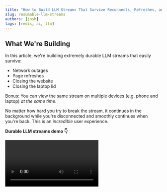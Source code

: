 ```yaml
---
title: "How to Build LLM Streams That Survive Reconnects, Refreshes, and Crashes"
slug: resumable-llm-streams
authors: [josh]
tags: [redis, ai, llm]
---
```


## What We're Building

In this article, we're building extremely durable LLM streams that easily survive:

- Network outages
- Page refreshes
- Closing the website
- Closing the laptop lid

Bonus: You can view the same stream on multiple devices (e.g. phone and laptop) _at the same time_.

No matter how hard you try to break the stream, it continues in the background while you're disconnected and smoothly continues when you're back. This is an _incredible_ user experience.

**Durable LLM streams demo 👇**

<Frame>
  <Video id="k8DdwYIjNrnsmZ01Brdz1UrvzCoHR1f5NpxlXVW1DbTQ" />
</Frame>

---

## Inspiration

When building with AI, it's a best practice to stream AI responses in real-time.

Instead of waiting for the whole response, your user sees the content in real-time as it's generated - which is amazing for UX. Tools like the AI SDK by Vercel have made this extremely easy:

```typescript
import { openai } from "@ai-sdk/openai";
import { streamText } from "ai";

const { textStream } = streamText({
  model: openai("gpt-4o"),
  prompt: "Invent a new holiday and describe its traditions.",
});
```

To make real-time LLM streams work on a technical level, you connect a client to an API and stream data back using protocols like Server Sent Events (SSE):

<Frame>
  <img src="/blog/resumable-llm-stream/client-server-sse-connection.png" />
</Frame>

**But: this setup has a problem.**

If anything happens during the stream, like your internet disconnecting, shutting the laptop lid, or a network hiccup, the entire generation is lost. You need to start over and wait for the entire generation again. This is especially annoying for longer generations (e.g. with expensive-to-run models like O1).

<Frame>
  <img src="/blog/resumable-llm-stream/interruption.png" />
</Frame>

Obviously this problem is on people's radar. There's real demand for reliable real-time LLM streaming, and more devs are experimenting with ways to make it work:

<Frame>
  <img src="/blog/resumable-llm-stream/guillermo-tweet.png" />
</Frame>

---

## Building High-Durability LLM Streams

The secret sauce for creating truly durable, resumable LLM streams is separating the client from the generation environment. Client connections are unstable and can be disconnected for many reasons, like closing a laptop, network problems or refreshing a page.

By keeping the client and generation processes separate, the generation always continues uninterrupted. Clients can reconnect at any time-without interrupting the ongoing generation.

**Bad idea: Persistent, direct connection:**

<Frame>
  <img src="/blog/resumable-llm-stream/problem-direct-connection.png" />
</Frame>

**Good idea: Replaceable, interruptible stream connection:**

<Frame>
  <img src="/blog/resumable-llm-stream/solution-replacable-stream.png" />
</Frame>

And yes - this architecture might look pretty complex for a simple AI stream. As you'll see in the code right now though, this is only a few lines of code and takes a few minutes to implement.

---

## Setting up Durable Streams

An extremely reliable LLM stream setup has three parts:

- **The client** (frontend)
- **The stream generator** (an API route)
- **The stream consumer** (also an API route)

All connections directly to the client can be interrupted or paused at any time. The piece of logic responsible for generating the LLM output stream (the stream generator) therefore should be an independent API that never has an active connection to the client.

Instead, we'll connect to the client via a consumer - that just reads data from Redis and is otherwise pretty "stupid". Its only purpose is to read the generator's output and provide all LLM chunks a client hasn't seen yet whenever a client connects to it. That's it.

**Quick summary - what each part does:**

- **Client:** Triggers stream generator (but never maintains open connection) and renders real-time stream
- **Stream generator:** Generates LLM output in real-time and publishes to Redis
- **Stream consumer:** Reads the generator's stream and pushes chunks to client

The generator is only responsible for reading an LLM stream and publishing it to Redis in real-time. We get a replaceable connection from client to stream consumer that can be ended, reconnected, etc.-nothing affects stream generator.

---

## Code Examples

In this section, we'll take a look at code. To make the principles very clear, we'll look at the actual, complete production code implementation at the end.

**For now, it's much easier to understand the code if we take a look at the core snippets and their purpose instead of entire code files.**

---

### 1. The Client

The client only has 3 responsibilities:

- Generating session IDs
- Triggering the generator
- Rendering the generation stream

Let's look at each one:

#### Client: Generating Session IDs

When a client connects or reconnects to a stream, we want to send all messages that the client has not yet seen. That means that during an active stream, each message only contains the exact delta the client needs to see and not the entire stream.

When reconnecting, the entire stream up to the current generation point is sent and the subscription to all future events is absolutely seamless without any missing chunks.

**How?**

[Redis Streams](https://redis.io/docs/latest/develop/data-types/streams/), a way to efficiently store and retrieve real-time data, have this not-yet-seen functionality built in through something called [consumer groups](https://redis.io/docs/latest/develop/data-types/streams/#consumer-groups). The only thing we need to do: make sure each client has a unique session - meaning we assign each generation a unique ID.

We'll learn more about consumer groups when looking at the stream consumer. They look like this:

```typescript
await redis.xgroup("redis-key", {
  type: "CREATE",
  group: "my-group-name",
  id: "0",
});
```

The entire logic of which client has seen which stream up until which point and which pieces are missing **is entirely handled by Redis streams** with guaranteed precision. We never get a missing LLM chunk and always send exactly the data a client needs.

The only thing the client needs to do for now: assign an ID for each generation. We simply use `nanoid`:

```typescript
import { customAlphabet } from "nanoid"

const nanoid = customAlphabet("0123456789", 6);
```

---

### Client: Triggering a Generation Stream

The only interaction a client ever has to the generation engine is triggering it. Technically though, you could trigger the generation from anywhere else (e.g. CRON jobs, automated pipelines).

In its simplest form, this is just a fetch call to the generation API route:

```typescript
// 👇 trigger stream generator
await fetch("/api/llm-stream", {
  method: "POST",
  headers: {
    "Content-Type": "application/json",
  },
  body: JSON.stringify({ prompt, sessionId }),
});
```

---

### Client: Reading a Generation Stream

After triggering the generation, the generator starts streaming LLM output into a centralized Redis store-completely decoupled from the client. Let's connect to the stream consumer to read the generation stream:

```typescript
// 👇 connect to stream consumer
const res = await fetch(`/api/check-stream?sessionId=${sessionId}`, {
  headers: { "Content-Type": "text/event-stream" },
});
```

That's it!

Those are the client's three responsibilities. Of course, we can get much fancier with custom hooks for ID generation, react-query for additional reliability and more - we'll get to that in the complete code examples later.

---

## 2. The Stream Generator

The stream generator opens an LLM stream and writes each chunk to a Redis stream. It publishes a message for every chunk written to alert the stream consumer about new data for real-time updates.

Note: Again, this is intentionally not a full code example. We'll get to the full code at the end-this is to understand the concept.

```typescript
import { streamText } from "ai"
import { redis } from "@/utils"

const result = await new Promise(
  async (resolve, reject) => {
    const { textStream } = streamText({
      model: openai("gpt-4o"),
      prompt,
      onError: (err) => reject(err),
      onFinish: async () => {
        resolve({
          // ...
      }),
    })

    for await (const chunk of textStream) {
      if (chunk) {
        const chunkMessage: ChunkMessage = {
          type: MessageType.CHUNK,
          content: chunk,
        }

        // 👇 write chunk to redis stream
        await redis.xadd(streamKey, "*", chunkMessage)

        // 👇 alert consumer that there's a new chunk
        await redis.publish(streamKey, { type: MessageType.CHUNK })
      }
    }
  }
)
```

---

## 3. The Stream Consumer

The stream consumer connects to Redis and listens to new chunk alerts via Redis pub/sub. Each client gets their own consumer group to track its seen and unseen messages.

Note: The publish doesn't transfer the actual chunk, it just alerts that a new chunk is available in the stream.

When a new chunk is available, the stream consumer API reads it from the stream and forwards it to all connected clients. Redis consumer groups track what each client has seen to guarantee transferring no duplicates or missing chunks.

The core stream consumer looks like this:

```typescript
const streamKey = `llm:stream:${sessionId}`;
const groupName = `sse-group-${nanoid()}`;

await redis.xgroup(streamKey, {
  type: "CREATE",
  group: groupName,
  id: "0",
});

const readStreamMessages = async () => {
  const chunks = (await redis.xreadgroup(
    groupName,
    `consumer-1`,
    streamKey,

    // 👇 built-in Redis stream functionality: only send unseen messages
    ">",
  )) as StreamData[];

  if (chunks?.length > 0) {
    const [_streamKey, messages] = chunks[0];
    for (const [_messageId, fields] of messages) {
      const rawObj = arrToObj(fields);
      const validatedMessage = validateMessage(rawObj);

      if (validatedMessage) {
        controller.enqueue(json(validatedMessage));
      }
    }
  }
};

// 👇 initial read
await readStreamMessages();

const subscription = redis.subscribe(streamKey);

subscription.on("message", async () => {
  // 👇 read every time a new chunk is written to stream
  await readStreamMessages();
});
```

Note: We're creating a consumer group on every connection. This works so well because Redis handles this operation idempotently, e.g. nothing happens if the group already exists.

---

## Full Code

### SessionID generation

Until now, we've looked at individual pieces of code to understand the clients' tasks, the stream generator and the stream consumer individually. Now, let's take a look at how these pieces fit together by seeing the full implementation.

To start off, creating a sessionId should be more resilient than just using `nanoid()`. After all, what if the website is refreshed or closed? Upon reconnect, we'd lose the generated sessionId if we don't store it somewhere - it needs to be persisted for as long as the generation runs.

Luckily `localStorage` is perfect for this:

```typescript
import { customAlphabet } from "nanoid";
import { useRouter } from "next/navigation";
import { useCallback, useEffect, useState } from "react";

export const useLLMSession = () => {
  const [sessionId, setSessionId] = useState<string>("");
  const router = useRouter();
  const nanoid = customAlphabet("0123456789", 6);

  const updateUrlWithSessionId = useCallback(
    (id: string) => {
      const url = new URL(window.location.href);
      url.searchParams.set("sessionId", id);
      router.replace(url.toString(), { scroll: false });
    },
    [router],
  );

  useEffect(() => {
    const urlParams = new URLSearchParams(window.location.search);
    const urlSessionId = urlParams.get("sessionId");
    const storedSessionId = localStorage.getItem("llm-session-id");

    if (urlSessionId) {
      localStorage.setItem("llm-session-id", urlSessionId);
      setSessionId(urlSessionId);
    } else if (storedSessionId) {
      setSessionId(storedSessionId);
      updateUrlWithSessionId(storedSessionId);
    } else {
      const newSessionId = nanoid();
      localStorage.setItem("llm-session-id", newSessionId);
      setSessionId(newSessionId);
      updateUrlWithSessionId(newSessionId);
    }
    // eslint-disable-next-line react-hooks/exhaustive-deps
  }, []);

  const clearSessionId = useCallback(() => {
    localStorage.removeItem("llm-session-id");
    setSessionId("");
    const url = new URL(window.location.href);
    url.searchParams.delete("sessionId");
    router.replace(url.toString(), { scroll: false });
  }, [router]);

  const regenerateSessionId = () => {
    const newSessionId = nanoid();
    localStorage.setItem("llm-session-id", newSessionId);
    setSessionId(newSessionId);
    updateUrlWithSessionId(newSessionId);
    return newSessionId;
  };

  return {
    sessionId,
    regenerateSessionId,
    clearSessionId,
  };
};
```

---

### Client

We've already seen the two most important parts of the client: starting a stream and connecting to a stream. Once we've got a confirmation from our API that the generator is running, we connect to the stream using react-queries `refetch` utility to invoke our connection query.

Here's how all pieces fit together:

```typescript title="app/page.tsx"
"use client"

import { useLLMSession } from "@/use-llm-session"
import { useMutation, useQuery } from "@tanstack/react-query"
import { FormEvent, useRef, useState, useEffect } from "react"
import {
  MessageType,
  validateMessage,
  type ChunkMessage,
  type MetadataMessage,
  StreamStatus,
} from "@/lib/message-schema"

// precondition = stream is ready to read
class PreconditionFailedError extends Error {
  constructor(message: string) {
    super(message)
    this.name = "PreconditionFailedError"
  }
}

export default function Home() {
  const { sessionId, regenerateSessionId, clearSessionId } = useLLMSession()

  const [prompt, setPrompt] = useState("")
  const [status, setStatus] = useState<
    "idle" | "loading" | "streaming" | "completed" | "error"
  >("idle")
  const [response, setResponse] = useState("")
  const [chunkCount, setChunkCount] = useState(0)

  const controller = useRef<AbortController | null>(null)
  const responseRef = useRef<HTMLDivElement>(null)
  const isInitialRequest = useRef(true)

  // keep generation in viewport
  useEffect(() => {
    if (responseRef.current) {
      responseRef.current.scrollTop = responseRef.current.scrollHeight
    }
  }, [response])

  // start generator
  const { mutate, error, isIdle } = useMutation({
    mutationFn: async (newSessionId: string) => {
      controller.current?.abort()
      isInitialRequest.current = false

      await fetch("/api/llm-stream", {
        method: "POST",
        headers: {
          "Content-Type": "application/json",
        },
        body: JSON.stringify({ prompt, sessionId: newSessionId }),
      })
    },
    onSuccess: () => {
      setStatus("streaming")
      refetch()
    },
  })

  // connect to running stream
  const { refetch } = useQuery({
    queryKey: ["stream", sessionId],
    queryFn: async () => {
      if (!sessionId) return null

      setResponse("")
      setChunkCount(0)

      const abortController = new AbortController()
      controller.current = abortController

      const res = await fetch(`/api/check-stream?sessionId=${sessionId}`, {
        headers: { "Content-Type": "text/event-stream" },
        signal: controller.current.signal,
      })

      if (res.status === 412) {
        // stream is not yet ready, retry connection
        throw new PreconditionFailedError("Stream not ready yet")
      }

      if (!res.body) return null

      const reader = res.body.pipeThrough(new TextDecoderStream()).getReader()

      let streamContent = ""

      while (true) {
        const { value, done } = await reader.read()

        if (done) break

        if (value) {
          const messages = value.split("\n\n").filter(Boolean)

          for (const message of messages) {
            if (message.startsWith("data: ")) {
              const data = message.slice(6)
              try {
                const parsedData = JSON.parse(data)
                const validatedMessage = validateMessage(parsedData)

                if (!validatedMessage) continue

                switch (validatedMessage.type) {
                  case MessageType.CHUNK:
                    const chunkMessage = validatedMessage as ChunkMessage
                    streamContent += chunkMessage.content
                    setResponse((prev) => prev + chunkMessage.content)
                    setChunkCount((prev) => prev + 1)
                    break

                  case MessageType.METADATA:
                    const metadataMessage = validatedMessage as MetadataMessage

                    if (metadataMessage.status === StreamStatus.COMPLETED) {
                      setStatus("completed")
                    }
                    break

                  case MessageType.ERROR:
                    setStatus("error")
                    break
                }
              } catch (e) {
                console.error("Failed to parse message:", e)
              }
            }
          }
        }
      }

      return streamContent
    },
    refetchOnWindowFocus: false,
    refetchOnMount: false,
    retry(failureCount, error) {
      if (isInitialRequest.current === true) return false

      if (error instanceof PreconditionFailedError) {
        return failureCount < 10
      }

      return false
    },
  })

  const handleSubmit = async (e: FormEvent) => {
    e.preventDefault()
    setStatus("loading")
    const newSessionId = regenerateSessionId()
    mutate(newSessionId)
  }

  const handleReset = () => {
    controller.current?.abort()
    clearSessionId()
    setPrompt("")
    setResponse("")
    setChunkCount(0)
    setStatus("idle")
  }

  return (
    <main className="flex min-h-screen flex-col items-center justify-between p-12 sm:p-24">
      <div className="z-10 max-w-5xl w-full items-center justify-between font-mono text-sm">
        <h1 className="text-4xl tracking-tight font-bold mb-8 text-center">
          Resumable LLM Stream
        </h1>

        <form onSubmit={handleSubmit} className="mb-8">
          <div className="mb-4">
            <label htmlFor="prompt" className="block text-sm font-medium mb-2">
              Enter your prompt:
            </label>
            <textarea
              autoFocus
              id="prompt"
              value={prompt}
              onChange={(e) => setPrompt(e.target.value)}
              className="w-full p-2 border border-zinc-700 rounded-md min-h-[100px] focus:outline-none focus:ring-2 focus:ring-blue-500 focus:border-transparent transition-all duration-200"
              placeholder="Ask the AI something..."
              disabled={status === "loading" || status === "streaming"}
            />
          </div>

          <div className="flex gap-4">
            <button
              type="submit"
              disabled={status === "loading" || status === "streaming"}
              className="px-4 py-2 bg-blue-600 text-white rounded-md hover:bg-blue-700 disabled:bg-gray-400"
            >
              {status === "loading"
                ? "Starting..."
                : status === "streaming"
                  ? "Streaming..."
                  : "Generate Response"}
            </button>
            <button
              type="button"
              onClick={handleReset}
              className="px-4 py-2 bg-zinc-600 text-white rounded-md hover:bg-zinc-700"
            >
              Reset
            </button>
          </div>
        </form>

        <div className="mt-8">
          <h2 className="text-xl tracking-tight font-semibold mb-2">
            Response:
          </h2>
          {status === "error" ? (
            <div className="p-4 bg-red-100 border border-red-300 rounded-md text-red-800">
              <p className="font-bold">Error:</p>
              <p>{error?.message}</p>
            </div>
          ) : status === "idle" && !response ? (
            <p className="text-gray-500">
              Enter a prompt and click "Generate Response" to see the AI's
              response.
            </p>
          ) : (
            <div
              ref={responseRef}
              className="flex flex-col h-96 overflow-y-auto p-4 bg-zinc-900 text-zinc-200 border border-zinc-800 rounded-md whitespace-pre-wrap [&::-webkit-scrollbar]:w-2 [&::-webkit-scrollbar-thumb]:bg-zinc-700 [&::-webkit-scrollbar-track]:bg-zinc-800"
            >
              <div>{response || "Loading..."}</div>
            </div>
          )}

          {(status === "streaming" || status === "completed") && (
            <div className="mt-2 text-sm text-gray-500">
              <p>Session ID: {sessionId}</p>
              <p>Status: {status}</p>
              <p>Chunks received: {chunkCount}</p>
              <p>
                Connection: {status === "streaming" ? "Active SSE" : "Closed"}
              </p>
            </div>
          )}
        </div>
      </div>
    </main>
  )
}
```

---

### Stream Generator

Here's the entire code for the stream generator. If an LLM generation fails at any point, it's automatically retried using [Upstash Workflow](https://upstash.com/docs/workflow/getstarted) for maximum reliability:

```typescript title="api/llm-stream/route.ts"
import {
  MessageType,
  StreamStatus,
  type ChunkMessage,
  type MetadataMessage,
} from "@/lib/message-schema";
import { redis } from "@/utils";
import { openai } from "@ai-sdk/openai";
import { serve } from "@upstash/workflow/nextjs";
import { streamText } from "ai";

interface LLMStreamResponse {
  success: boolean;
  sessionId: string;
  totalChunks: number;
  fullContent: string;
}

export const { POST } = serve(async (context) => {
  const { prompt, sessionId } = context.requestPayload as {
    prompt?: string;
    sessionId?: string;
  };

  if (!prompt || !sessionId) {
    throw new Error("Prompt and sessionId are required");
  }

  const streamKey = `llm:stream:${sessionId}`;

  await context.run("mark-stream-start", async () => {
    const metadataMessage: MetadataMessage = {
      type: MessageType.METADATA,
      status: StreamStatus.STARTED,
      completedAt: new Date().toISOString(),
      totalChunks: 0,
      fullContent: "",
    };

    await redis.xadd(streamKey, "*", metadataMessage);
    await redis.publish(streamKey, { type: MessageType.METADATA });
  });

  const res = await context.run("generate-llm-response", async () => {
    const result = await new Promise<LLMStreamResponse>(
      async (resolve, reject) => {
        let fullContent = "";
        let chunkIndex = 0;

        const { textStream } = streamText({
          model: openai("gpt-4o"),
          prompt,
          onError: (err) => reject(err),
          onFinish: async () => {
            resolve({
              success: true,
              sessionId,
              totalChunks: chunkIndex,
              fullContent,
            });
          },
        });

        for await (const chunk of textStream) {
          if (chunk) {
            fullContent += chunk;
            chunkIndex++;

            const chunkMessage: ChunkMessage = {
              type: MessageType.CHUNK,
              content: chunk,
            };

            await redis.xadd(streamKey, "*", chunkMessage);
            await redis.publish(streamKey, { type: MessageType.CHUNK });
          }
        }
      },
    );

    return result;
  });

  await context.run("mark-stream-end", async () => {
    const metadataMessage: MetadataMessage = {
      type: MessageType.METADATA,
      status: StreamStatus.COMPLETED,
      completedAt: new Date().toISOString(),
      totalChunks: res.totalChunks,
      fullContent: res.fullContent,
    };

    await redis.xadd(streamKey, "*", metadataMessage);
    await redis.publish(streamKey, { type: MessageType.METADATA });
  });
});
```

For complete type-safety, I also wrote all message schemas in zod:

```typescript title="message-schema.ts"
import { z } from "zod";

export const MessageType = {
  CHUNK: "chunk",
  METADATA: "metadata",
  EVENT: "event",
  ERROR: "error",
} as const;

export const StreamStatus = {
  STARTED: "started",
  STREAMING: "streaming",
  COMPLETED: "completed",
  ERROR: "error",
} as const;

export const baseMessageSchema = z.object({
  type: z.enum([
    MessageType.CHUNK,
    MessageType.METADATA,
    MessageType.EVENT,
    MessageType.ERROR,
  ]),
});

export const chunkMessageSchema = baseMessageSchema.extend({
  type: z.literal(MessageType.CHUNK),
  content: z.string(),
});

export const metadataMessageSchema = baseMessageSchema.extend({
  type: z.literal(MessageType.METADATA),
  status: z.enum([
    StreamStatus.STARTED,
    StreamStatus.STREAMING,
    StreamStatus.COMPLETED,
    StreamStatus.ERROR,
  ]),
  completedAt: z.string().optional(),
  totalChunks: z.number().optional(),
  fullContent: z.string().optional(),
  error: z.string().optional(),
});

export const eventMessageSchema = baseMessageSchema.extend({
  type: z.literal(MessageType.EVENT),
});

export const errorMessageSchema = baseMessageSchema.extend({
  type: z.literal(MessageType.ERROR),
  error: z.string(),
});

export const messageSchema = z.discriminatedUnion("type", [
  chunkMessageSchema,
  metadataMessageSchema,
  eventMessageSchema,
  errorMessageSchema,
]);

export type Message = z.infer<typeof messageSchema>;
export type ChunkMessage = z.infer<typeof chunkMessageSchema>;
export type MetadataMessage = z.infer<typeof metadataMessageSchema>;
export type EventMessage = z.infer<typeof eventMessageSchema>;
export type ErrorMessage = z.infer<typeof errorMessageSchema>;

export const validateMessage = (data: unknown): Message | null => {
  const result = messageSchema.safeParse(data);
  return result.success ? result.data : null;
};
```

---

### Stream Consumer

Lastly, let's take a look at the full stream consumer implementation. This is the replaceable connection that automatically sends along all unseen chunks when a client connects:

```typescript title="api/check-stream/route.ts"
import { redis } from "@/utils"
import { nanoid } from "nanoid"
import { NextRequest, NextResponse } from "next/server"
import {
  validateMessage,
  MessageType,
  type ErrorMessage,
} from "@/lib/message-schema"

export const dynamic = "force-dynamic"
export const maxDuration = 60
export const runtime = "nodejs"

type StreamField = string
type StreamMessage = [string, StreamField[]]
type StreamData = [string, StreamMessage[]]

const arrToObj = (arr: StreamField[]) => {
  const obj: Record<string, string> = {}

  for (let i = 0; i < arr.length; i += 2) {
    obj[arr[i]] = arr[i + 1]
  }

  return obj
}

const json = (data: Record<string, unknown>) => {
  return new TextEncoder().encode(`data: ${JSON.stringify(data)}\n\n`)
}

export async function GET(req: NextRequest) {
  const { searchParams } = new URL(req.url)
  const sessionId = searchParams.get("sessionId")

  if (!sessionId) {
    return NextResponse.json(
      { error: "Stream key is required" },
      { status: 400 }
    )
  }

  const streamKey = `llm:stream:${sessionId}`
  const groupName = `sse-group-${nanoid()}`

  const keyExists = await redis.exists(streamKey)

  if (!keyExists) {
    return NextResponse.json(
      { error: "Stream does not (yet) exist" },
      { status: 412 }
    )
  }

  try {
    await redis.xgroup(streamKey, {
      type: "CREATE",
      group: groupName,
      id: "0",
    })
  } catch (_err) {}

  const response = new Response(
    new ReadableStream({
      async start(controller) {
        const readStreamMessages = async () => {
          const chunks = (await redis.xreadgroup(
            groupName,
            `consumer-1`,
            streamKey,
            ">"
          )) as StreamData[]

          if (chunks?.length > 0) {
            const [_streamKey, messages] = chunks[0]
            for (const [_messageId, fields] of messages) {
              const rawObj = arrToObj(fields)
              const validatedMessage = validateMessage(rawObj)

              if (validatedMessage) {
                controller.enqueue(json(validatedMessage))
              }
            }
          }
        }

        await readStreamMessages()

        const subscription = redis.subscribe(streamKey)

        subscription.on("message", async () => {
          await readStreamMessages()
        })

        subscription.on("error", (error) => {
          console.error(`SSE subscription error on ${streamKey}:`, error)

          const errorMessage: ErrorMessage = {
            type: MessageType.ERROR,
            error: error.message,
          }

          controller.enqueue(json(errorMessage))
          controller.close()
        })

        req.signal.addEventListener("abort", () => {
          console.log("Client disconnected, cleaning up subscription")
          subscription.unsubscribe()
          controller.close()
        })
      },
    }),
    {
      headers: {
        "Content-Type": "text/event-stream",
        "Cache-Control": "no-cache, no-transform",
        Connection: "keep-alive",
      },
    }
  )

  return response
}
```

---

## Quick Summary & Final Words

We've just built an extremely robust LLM stream that can handle network interruptions, page refreshes, and even complete disconnections. Here's what we did:

- **Decoupled generation from delivery:** By separating LLM generation from the client connection, the content generation continues regardless of client problems.

- **Persistent storage using Redis streams:** We're using Redis streams as a persistent message broker to store each chunk of the LLM response as it's generated.

- **Real-time Updates with Redis Pub/Sub:** We've built a notification system using Redis Pub/Sub to notify stream consumers when new chunks are available.

- **Automatic reconnection:** The client can reconnect at any time and automatically receives all content, guaranteed without duplicates or missing chunks. This includes content generated during the disconnect.

- **Session Management:** We created a session system that allows users to view streams on multiple devices at the same time.

Bottom line, we're now providing an exceptional user experience (UX) to our users. I really recommend this approach, especially if you're building something like an LLM chat service.

---
Cheers for reading! If you have any feedback or would like to be a guest author on Upstash, reach out at `josh@upstash.com` 🙌
